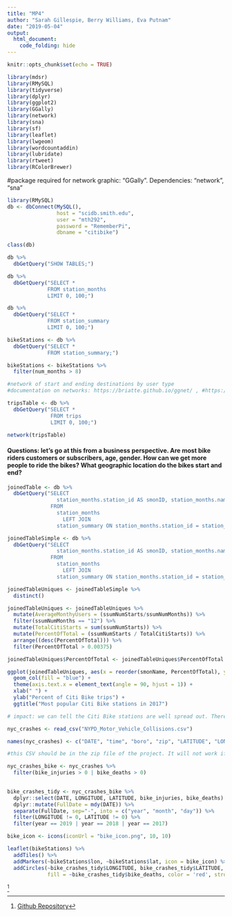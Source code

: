 ```yaml
---
title: "MP4"
author: "Sarah Gillespie, Berry Williams, Eva Putnam"
date: "2019-05-04"
output: 
  html_document:
    code_folding: hide
---
```


```r
knitr::opts_chunk$set(echo = TRUE)
```


```r
library(mdsr)
library(RMySQL)
library(tidyverse)
library(dplyr)
library(ggplot2)
library(GGally)
library(network)
library(sna)
library(sf)
library(leaflet)
library(lwgeom)
library(wordcountaddin)
library(lubridate)
library(rtweet)
library(RColorBrewer)
```

#package required for network graphic: "GGally". Dependencies: "network", "sna"

```r
library(RMySQL)
db <- dbConnect(MySQL(), 
                host = "scidb.smith.edu", 
                user = "mth292", 
                password = "RememberPi", 
                dbname = "citibike")

class(db)

```

```r
db %>%
  dbGetQuery("SHOW TABLES;")

db %>%
  dbGetQuery("SELECT * 
             FROM station_months
             LIMIT 0, 100;")

db %>%
  dbGetQuery("SELECT * 
             FROM station_summary
             LIMIT 0, 100;")

bikeStations <- db %>%
  dbGetQuery("SELECT *
             FROM station_summary;")

bikeStations <- bikeStations %>%
  filter(num_months > 8)

```

```r
#network of start and ending destinations by user type
#documentation on networks: https://briatte.github.io/ggnet/ , #https://cran.r-project.org/web/packages/ggnetwork/vignettes/ggnetwork.html

tripsTable <- db %>%
  dbGetQuery("SELECT * 
              FROM trips
              LIMIT 0, 100;")

network(tripsTable)

```

#### Questions: let's go at this from a business perspective. Are most bike riders customers or subscribers, age, gender. How can we get more people to ride the bikes? What geographic location do the bikes start and end?

```r

joinedTable <- db %>%
  dbGetQuery("SELECT
                station_months.station_id AS smonID, station_months.name AS smonName, station_months.num_starts AS smonNumStarts, station_months.num_stops AS smonNumStops, station_summary.num_months AS ssumNumMonths, station_summary.num_starts AS ssumNumStarts, station_summary.num_stops AS ssumNumStops
              FROM
                station_months
                  LEFT JOIN
                station_summary ON station_months.station_id = station_summary.station_id;")
```

```r
joinedTableSimple <- db %>%
  dbGetQuery("SELECT
                station_months.station_id AS smonID, station_months.name AS smonName, station_summary.num_months AS ssumNumMonths, station_summary.num_starts AS ssumNumStarts, station_summary.num_stops AS ssumNumStops
              FROM
                station_months
                  LEFT JOIN
                station_summary ON station_months.station_id = station_summary.station_id;")

joinedTableUniques <- joinedTableSimple %>%
  distinct()

joinedTableUniques <- joinedTableUniques %>%
  mutate(AverageMonthyUsers = (ssumNumStarts/ssumNumMonths)) %>%
  filter(ssumNumMonths == "12") %>%
  mutate(TotalCitiStarts = sum(ssumNumStarts)) %>%
  mutate(PercentOfTotal = (ssumNumStarts / TotalCitiStarts)) %>%
  arrange((desc(PercentOfTotal))) %>%
  filter(PercentOfTotal > 0.00375)

joinedTableUniques$PercentOfTotal <- joinedTableUniques$PercentOfTotal * 100

```

```r

ggplot(joinedTableUniques, aes(x = reorder(smonName, PercentOfTotal), y = PercentOfTotal)) + 
  geom_col(fill = "blue") + 
  theme(axis.text.x = element_text(angle = 90, hjust = 1)) + 
  xlab(" ") + 
  ylab("Percent of Citi Bike trips") + 
  ggtitle("Most popular Citi Bike stations in 2017")

# impact: we can tell the Citi Bike stations are well spread out. There aren't any stations that are excessively impacted, although there are some lesser used ones.

```


```r
nyc_crashes <- read_csv("NYPD_Motor_Vehicle_Collisions.csv")

names(nyc_crashes) <- c("DATE", "time", "boro", "zip", "LATITUDE", "LONGITUDE", "LOCATION", "on_st", "cross_st", "off_st", "pers_inj", "pers_killed", "ped_inj", "ped_killed", "bike_injuries", "bike_deaths", "motorists_inj", "motorists_killed", "v1", "v2", "v3", "v4", "v5", "unique_key", "vtype1", "vtype2", "vtype3", "vtype4", "vtype5")

#this CSV should be in the zip file of the project. It will not work if it is not in the zip file.
```


```r
nyc_crashes_bike <- nyc_crashes %>%
  filter(bike_injuries > 0 | bike_deaths > 0) 
  
```


```r
bike_crashes_tidy <- nyc_crashes_bike %>%
  dplyr::select(DATE, LONGITUDE, LATITUDE, bike_injuries, bike_deaths) %>%
  dplyr::mutate(FullDate = mdy(DATE)) %>%
  separate(FullDate, sep="-", into = c("year", "month", "day")) %>%
  filter(LONGITUDE != 0, LATITUDE != 0) %>%
  filter(year == 2019 | year == 2018 | year == 2017)
```


```r
bike_icon <- icons(iconUrl = "bike_icon.png", 10, 10)
```


```r
leaflet(bikeStations) %>%
  addTiles() %>%
  addMarkers(~bikeStations$lon, ~bikeStations$lat, icon = bike_icon) %>%
  addCircles(~bike_crashes_tidy$LONGITUDE, bike_crashes_tidy$LATITUDE, weight = 1.5, radius = 20,
             fill = ~bike_crashes_tidy$bike_deaths, color = 'red', stroke = TRUE, fillOpacity = 1)
```

^[[Github Repository](https://github.com/SarahGillespie/sds192-mp4)
]
